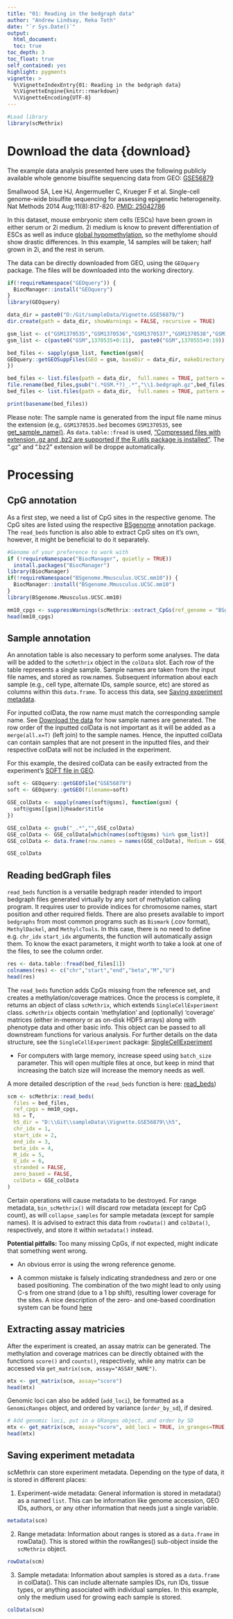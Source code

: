 ```yaml
---
title: "01: Reading in the bedgraph data"
author: "Andrew Lindsay, Reka Toth"
date: "`r Sys.Date()`"
output: 
  html_document:
  toc: true
toc_depth: 3
toc_float: true
self_contained: yes
highlight: pygments
vignette: >
  %\VignetteIndexEntry{01: Reading in the bedgraph data}
  %\VignetteEngine{knitr::rmarkdown}
  %\VignetteEncoding{UTF-8}
---
```


```r
#Load library
library(scMethrix)
```

# Download the data {download}

The example data analysis presented here uses the following publicly available whole genome bisulfite sequencing data from GEO:
  [GSE56879](https://www.ncbi.nlm.nih.gov/geo/query/acc.cgi?acc=GSE56879) 
  
Smallwood SA, Lee HJ, Angermueller C, Krueger F et al. Single-cell genome-wide bisulfite sequencing for assessing epigenetic heterogeneity. Nat Methods 2014 Aug;11(8):817-820. [PMID: 25042786](https://pubmed.ncbi.nlm.nih.gov/25042786/)

In this dataset, mouse embryonic stem cells (ESCs) have been grown in either serum or 2i medium. 2i medium is know to prevent differentiation of ESCs as well as induce [global hypomethylation](https://www.ncbi.nlm.nih.gov/pmc/articles/PMC5425728/), so the methylome should show drastic differences. In this example, 14 samples will be taken; half grown in 2i, and the rest in serum.

The data can be directly downloaded from GEO, using the `GEOquery` package. The files will be downloaded into the working directory. 

```r
if(!requireNamespace("GEOquery")) {
  BiocManager::install("GEOquery")
}
library(GEOquery)  
```

```r
data_dir = paste0("D:/Git/sampleData/Vignette.GSE56879/")
dir.create(path = data_dir, showWarnings = FALSE, recursive = TRUE)
```

```r
gsm_list <- c("GSM1370535","GSM1370536","GSM1370537","GSM1370538","GSM1370539","GSM1370540","GSM1370541","GSM1370555","GSM1370556","GSM1370557","GSM1370558","GSM1370559","GSM1370560","GSM1370561")
gsm_list <- c(paste0("GSM",1370535+0:11),  paste0("GSM",1370555+0:19))

bed_files <- sapply(gsm_list, function(gsm){
GEOquery::getGEOSuppFiles(GEO = gsm, baseDir = data_dir, makeDirectory = FALSE, filter_regex = ".*.cov.txt.gz")
})

bed_files <- list.files(path = data_dir,  full.names = TRUE, pattern = ".*.cov.txt.gz")
file.rename(bed_files,gsub("(.*GSM.*?)_.*","\\1.bedgraph.gz",bed_files))
bed_files <- list.files(path = data_dir,  full.names = TRUE, pattern = ".*.bedgraph.gz")

print(basename(bed_files))
```

Please note: The sample name is generated from the input file name minus the extension (e.g,. `GSM1370535.bed` becomes `GSM1370535`, see [get_sample_name()](https://compepigen.github.io/scMethrix/reference/get_sample_name.html). As `data.table::fread` is used, ["Compressed files with extension .gz and .bz2 are supported if the R.utils package is installed"](https://www.rdocumentation.org/packages/data.table/versions/1.14.2/topics/fread). The ".gz" and ".bz2" extension will be droppe automatically.

# Processing

## CpG annotation 
As a first step, we need a list of CpG sites in the respective genome. The CpG sites are listed using the respective [BSgenome](https://bioconductor.org/packages/release/bioc/html/BSgenome.html) annotation package. The `read_beds` function is also able to extract CpG sites on it's own, however, it might be beneficial to do it separately. 

```r
#Genome of your preference to work with
if (!requireNamespace("BiocManager", quietly = TRUE))
  install.packages("BiocManager")
library(BiocManager)
if(!requireNamespace("BSgenome.Mmusculus.UCSC.mm10")) {
  BiocManager::install("BSgenome.Mmusculus.UCSC.mm10")
}
library(BSgenome.Mmusculus.UCSC.mm10) 
```

```r
mm10_cpgs <- suppressWarnings(scMethrix::extract_CpGs(ref_genome = "BSgenome.Mmusculus.UCSC.mm10"))
head(mm10_cpgs)
```

## Sample annotation 
An annotation table is also necessary to perform some analyses. The data will be added to the `scMethrix` object in the `colData` slot. Each row of the table represents a single sample. Sample names are taken from the input file names, and stored as row.names. Subsequent information about each sample (e.g., cell type, alternate IDs, sample source, etc) are stored as columns within this `data.frame`. To access this data, see [Saving experiment metadata].

For inputted colData, the row name must match the corresponding sample name. See [Download the data](#download) for how sample names are generated. The row order of the inputted colData is not important as it will be added as a `merge(all.x=T)` (left join) to the sample names. Hence, the inputted colData can contain samples that are not present in the inputted files, and their respective colData will not be included in the experiment.

For this example, the desired colData can be easily extracted from the experiment's [SOFT file in GEO](https://ftp.ncbi.nlm.nih.gov/geo/series/GSE56nnn/GSE56879/soft/).

```r

soft <- GEOquery::getGEOfile("GSE56879")
soft <- GEOquery::getGEO(filename=soft)

GSE_colData <- sapply(names(soft@gsms), function(gsm) {
  soft@gsms[[gsm]]@header$title
})

GSE_colData <- gsub("_.*","",GSE_colData)
GSE_colData <- GSE_colData[which(names(soft@gsms) %in% gsm_list)]
GSE_colData <- data.frame(row.names = names(GSE_colData), Medium = GSE_colData)

GSE_colData
```

## Reading bedGraph files
`read_beds` function is a versatile bedgraph reader intended to import bedgraph files generated virtually by any sort of methylation calling program. It requires user to provide indices for chromosome names, start position and other required fields. There are also presets available to import `bedgraphs` from most common programs such as `Bismark` (.cov format), `MethylDackel`, and `MethylcTools`. In this case, there is no need to define e.g. `chr_idx` `start_idx` arguments, the function will automatically assign them. 
To know the exact parameters, it might worth to take a look at one of the files, to see the column order. 

```r
res <- data.table::fread(bed_files[1])
colnames(res) <- c("chr","start","end","beta","M","U")
head(res)
```

The `read_beds` function adds CpGs missing from the reference set, and creates a methylation/coverage matrices. Once the process is complete, it returns an object of class `scMethrix`, which extends `SingleCellExperiment` class. `scMethrix` objects contain ‘methylation’ and (optionally) ‘coverage’ matrices (either in-memory or as on-disk HDF5 arrays) along with phenotype data and other basic info. This object can be passed to all downstream functions for various analysis. For further details on the data structure, see the `SingleCellExperiment` package: [SingleCellExperiment](https://bioconductor.org/packages/release/bioc/html/SingleCellExperiment.html)

* For computers with large memory, increase speed using `batch_size` parameter. This will open multiple files at once, but keep in mind that increasing the batch size will increase the memory needs as well. 

A more detailed description of the `read_beds` function is here: [read_beds](https://compepigen.github.io/WGBS_best_practice/read_bedgraphs.html))

```r
scm <- scMethrix::read_beds(
  files = bed_files,
  ref_cpgs = mm10_cpgs,
  h5 = T,
  h5_dir = "D:\\Git\\sampleData\\Vignette.GSE56879\\h5",
  chr_idx = 1,
  start_idx = 2,
  end_idx = 3,
  beta_idx = 4,
  M_idx = 5,
  U_idx = 6,
  stranded = FALSE,
  zero_based = FALSE, 
  colData = GSE_colData
)
```

Certain operations will cause metadata to be destroyed. For range metadata, `bin_scMethrix()` will discard row metadata (except for CpG count), as will `collapse_samples` for sample metadata (except for sample names). It is advised to extract this data from `rowData()` and `colData()`, respectively, and store it within `metadata()` instead.

**Potential pitfalls: **
Too many missing CpGs, if not expected, might indicate that something went wrong. 

* An obvious error is using the wrong reference genome. 

* A common mistake is falsely indicating strandedness and zero or one based positioning. The combination of the two might lead to only using C-s from one strand (due to a 1 bp shift), resulting lower coverage for the sites. A nice description of the zero- and one-based coordination system can be found [here](http://genome.ucsc.edu/blog/the-ucsc-genome-browser-coordinate-counting-systems/) 

## Extracting assay matricies

After the experiment is created, an assay matrix can be generated.  The methylation and coverage matrices can be directly obtained with the functions `score()` and `counts()`, respectively, while any matrix can be accessed via `get_matrix(scm, assay="ASSAY_NAME")`.

```r
mtx <- get_matrix(scm, assay="score")
head(mtx)
```
Genomic loci can also be added (`add_loci`), be formatted as a `GenomicRanges` object, and ordered by variance (`order_by_sd`), if desired.

```r
# Add genomic loci, put in a GRanges object, and order by SD
mtx <- get_matrix(scm, assay="score", add_loci = TRUE, in_granges=TRUE, order_by_sd = TRUE)
head(mtx)
```

## Saving experiment metadata

scMethrix can store experiment metadata. Depending on the type of data, it is stored in different places:

1. Experiment-wide metadata: General information is stored in metadata() as a named `list`. This can be information like genome accession, GEO IDs, authors, or any other information that needs just a single variable.

```r
metadata(scm)
```

2. Range metadata: Information about ranges is stored as a `data.frame` in rowData(). This is stored within the rowRanges() sub-object inside the `scMethrix` object.  

```r
rowData(scm)
```

3. Sample metadata: Information about samples is stored as a `data.frame` in colData(). This can include alternate samples IDs, run IDs, tissue types, or anything associated with individual samples. In this example, only the medium used for growing each sample is stored.

```r
colData(scm)
```


